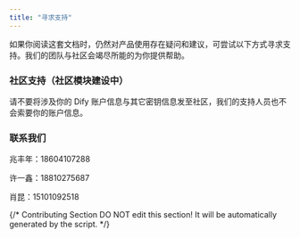 ```yaml
---
title: "寻求支持"
---
```


如果你阅读这套文档时，仍然对产品使用存在疑问和建议，可尝试以下方式寻求支持。我们的团队与社区会竭尽所能的为你提供帮助。

### 社区支持（社区模块建设中）

<Info>
  请不要将涉及你的 Dify 账户信息与其它密钥信息发至社区，我们的支持人员也不会索要你的账户信息。
</Info>

### 联系我们

兆丰年：18604107288

许一鑫：18810275687

肖昆：15101092518

{/*
Contributing Section
DO NOT edit this section!
It will be automatically generated by the script.
*/}